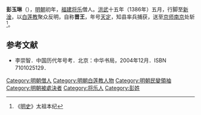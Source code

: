 '''彭玉琳'''（{{bd||？|1386年|catIdx=}}），[[明朝|明朝]]初年，[[福建|福建]][[将乐|将乐]]僧人。[[洪武|洪武]]十五年（1386年）五月，行脚至[[新淦|新淦]]，以[[白莲教|白莲教]]聚众反明，自称'''晋王'''，年号[[天定_(彭玉琳)|天定]]，知县率兵捕获，送至[[京师|京师]][[南京|南京]]处斩<ref>《[[明史|明史]]》太祖本纪</ref>。

==参考文献==
<div class="references-small">
<references />
</div>
*李崇智．中国历代年号考．北京：中华书局，2004年12月．ISBN 7101025129．

{{中國民變起事領袖}}

[[Category:明朝僧人|Category:明朝僧人]]
[[Category:明朝白莲教人物|Category:明朝白莲教人物]]
[[Category:明朝民變領袖|Category:明朝民變領袖]]
[[Category:明朝被處決者|Category:明朝被處決者]]
[[Category:将乐人|Category:将乐人]]
[[Category:彭姓|Category:彭姓]]